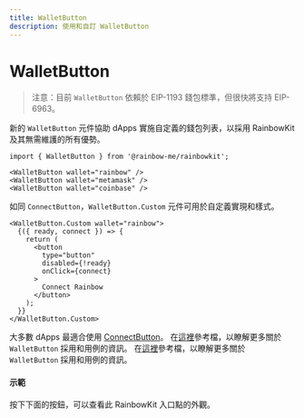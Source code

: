 ```yaml
---
title: WalletButton
description: 使用和自訂 WalletButton
---
```


# WalletButton

> 注意：目前 `WalletButton` 依賴於 EIP-1193 錢包標準，但很快將支持 EIP-6963。

新的 `WalletButton` 元件協助 dApps 實施自定義的錢包列表，以採用 RainbowKit 及其無需維護的所有優勢。

```tsx
import { WalletButton } from '@rainbow-me/rainbowkit';

<WalletButton wallet="rainbow" />
<WalletButton wallet="metamask" />
<WalletButton wallet="coinbase" />
```

如同 `ConnectButton`，`WalletButton.Custom` 元件可用於自定義實現和樣式。

```tsx
<WalletButton.Custom wallet="rainbow">
  {({ ready, connect }) => {
    return (
      <button
        type="button"
        disabled={!ready}
        onClick={connect}
      >
        Connect Rainbow
      </button>
    );
  }}
</WalletButton.Custom>
```

大多數 dApps 最適合使用 [ConnectButton](https://www.rainbowkit.com/docs/connect-button)。 在[這裡](https://www.rainbowkit.com/docs/wallet-button)參考檔，以瞭解更多關於 `WalletButton` 採用和用例的資訊。 在[這裡](https://www.rainbowkit.com/docs/wallet-button)參考檔，以瞭解更多關於 `WalletButton` 採用和用例的資訊。

#### 示範

按下下面的按鈕，可以查看此 RainbowKit 入口點的外觀。

<WalletButtonDemo />
